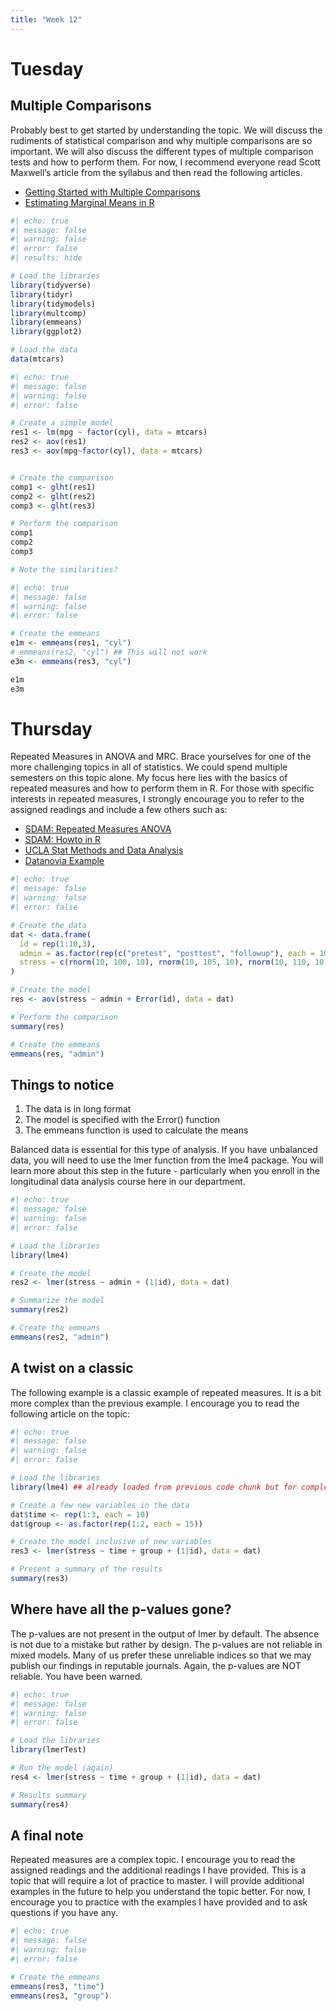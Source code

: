 ```yaml
---
title: "Week 12"
---
```


# Tuesday

## Multiple Comparisons

Probably best to get started by understanding the topic.  We will discuss the rudiments of statistical comparison and why multiple comparisons are so important.  We will also discuss the different types of multiple comparison tests and how to perform them.  For now, I recommend everyone read Scott Maxwell's article from the syllabus and then read the following articles.

- [Getting Started with Multiple Comparisons](https://aosmith.rbind.io/2019/03/25/getting-started-with-emmeans/)
- [Estimating Marginal Means in R](https://cran.r-project.org/web/packages/emmeans/vignettes/basics.html#contents)



```r
#| echo: true
#| message: false
#| warning: false
#| error: false
#| results: hide

# Load the libraries
library(tidyverse)
library(tidyr)
library(tidymodels)
library(multcomp)
library(emmeans)
library(ggplot2)

# Load the data
data(mtcars)
```

 
```r
#| echo: true
#| message: false
#| warning: false
#| error: false

# Create a simple model
res1 <- lm(mpg ~ factor(cyl), data = mtcars)
res2 <- aov(res1)
res3 <- aov(mpg~factor(cyl), data = mtcars)


# Create the comparison
comp1 <- glht(res1)
comp2 <- glht(res2)
comp3 <- glht(res3)

# Perform the comparison
comp1
comp2
comp3

# Note the similarities?

```

```r
#| echo: true
#| message: false
#| warning: false
#| error: false

# Create the emmeans
e1m <- emmeans(res1, "cyl")
# emmeans(res2, "cyl") ## This will not work
e3m <- emmeans(res3, "cyl")

e1m
e3m

```




# Thursday

Repeated Measures in ANOVA and MRC.  Brace yourselves for one of the more challenging topics in all of statistics.  We could spend multiple semesters on this topic alone.  My focus here lies with the basics of repeated measures and how to perform them in R.  For those with specific interests in repeated measures, I strongly encourage you to refer to the assigned readings and include a few others such as:

- [SDAM: Repeated Measures ANOVA](https://mspeekenbrink.github.io/sdam-book/ch-RM-ANOVA.html)
- [SDAM: Howto in R](https://mspeekenbrink.github.io/sdam-r-companion/repeated-measures-anova.html)
- [UCLA Stat Methods and Data Analysis](https://stats.oarc.ucla.edu/r/seminars/repeated-measures-analysis-with-r/)
- [Datanovia Example](https://www.datanovia.com/en/lessons/repeated-measures-anova-in-r/)

```r
#| echo: true
#| message: false
#| warning: false
#| error: false

# Create the data
dat <- data.frame(
  id = rep(1:10,3),
  admin = as.factor(rep(c("pretest", "posttest", "followup"), each = 10)),
  stress = c(rnorm(10, 100, 10), rnorm(10, 105, 10), rnorm(10, 110, 10))
)

# Create the model
res <- aov(stress ~ admin + Error(id), data = dat)

# Perform the comparison
summary(res)

# Create the emmeans
emmeans(res, "admin")

```

## Things to notice

1. The data is in long format
2. The model is specified with the Error() function
3. The emmeans function is used to calculate the means

Balanced data is essential for this type of analysis.  If you have unbalanced data, you will need to use the lmer function from the lme4 package.  You will learn more about this step in the future - particularly when you enroll in the longitudinal data analysis course here in our department.


```r
#| echo: true
#| message: false
#| warning: false
#| error: false

# Load the libraries
library(lme4)

# Create the model
res2 <- lmer(stress ~ admin + (1|id), data = dat)

# Summarize the model
summary(res2)

# Create the emmeans
emmeans(res2, "admin")

```

## A twist on a classic

The following example is a classic example of repeated measures.  It is a bit more complex than the previous example.  I encourage you to read the following article on the topic:

```r
#| echo: true
#| message: false
#| warning: false
#| error: false

# Load the libraries
library(lme4) ## already loaded from previous code chunk but for completeness, I loaded it here.

# Create a few new variables in the data
dat$time <- rep(1:3, each = 10)
dat$group <- as.factor(rep(1:2, each = 15))

# Create the model inclusive of new variables
res3 <- lmer(stress ~ time + group + (1|id), data = dat)

# Present a summary of the results
summary(res3)

```

## Where have all the p-values gone?

The p-values are not present in the output of lmer by default.  The absence is not due to a mistake but rather by design.  The p-values are not reliable in mixed models.  Many of us prefer these unreliable indices so that we may publish our findings in reputable journals.  Again, the p-values are NOT reliable.  You have been warned.

```r
#| echo: true
#| message: false
#| warning: false
#| error: false

# Load the libraries
library(lmerTest)

# Run the model (again)
res4 <- lmer(stress ~ time + group + (1|id), data = dat)

# Results summary
summary(res4)

```


## A final note

Repeated measures are a complex topic.  I encourage you to read the assigned readings and the additional readings I have provided.  This is a topic that will require a lot of practice to master.  I will provide additional examples in the future to help you understand the topic better.  For now, I encourage you to practice with the examples I have provided and to ask questions if you have any.

```r
#| echo: true
#| message: false
#| warning: false
#| error: false

# Create the emmeans
emmeans(res3, "time")
emmeans(res3, "group")

```

